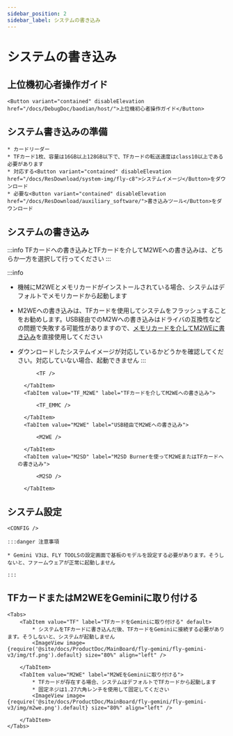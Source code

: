 ```yaml
---
sidebar_position: 2
sidebar_label: システムの書き込み
---
```








# システムの書き込み

## 上位機初心者操作ガイド

    <Button variant="contained" disableElevation href="/docs/DebugDoc/baodian/host/">上位機初心者操作ガイド</Button>

## システム書き込みの準備

    * カードリーダー
    * TFカード1枚、容量は16GB以上128GB以下で、TFカードの転送速度はclass10以上である必要があります
    * 対応する<Button variant="contained" disableElevation href="/docs/ResDownload/system-img/fly-c8">システムイメージ</Button>をダウンロード
    * 必要な<Button variant="contained" disableElevation href="/docs/ResDownload/auxiliary_software/">書き込みツール</Button>をダウンロード

## システムの書き込み

:::info
TFカードへの書き込みとTFカードを介してM2WEへの書き込みは、どちらか一方を選択して行ってください
:::

:::info
* 機械にM2WEとメモリカードがインストールされている場合、システムはデフォルトでメモリカードから起動します
* M2WEへの書き込みは、TFカードを使用してシステムをフラッシュすることをお勧めします。USB経由でのM2Wへの書き込みはドライバの互換性などの問題で失敗する可能性がありますので、[メモリカードを介してM2WEに書き込み](https://mellow-next.klipper.cn/docs/ProductDoc/SBC/fly-pi-v2/fly-os)を直接使用してください
* ダウンロードしたシステムイメージが対応しているかどうかを確認してください。対応していない場合、起動できません
:::

    <Tabs>
        <TabItem value="TF" label="TFカードへの書き込み" default>
            
            <TF />
            
        </TabItem>
        <TabItem value="TF_M2WE" label="TFカードを介してM2WEへの書き込み">
            
            <TF_EMMC />

        </TabItem>
        <TabItem value="M2WE" label="USB経由でM2WEへの書き込み">
            
            <M2WE />

        </TabItem>
        <TabItem value="M2SD" label="M2SD Burnerを使ってM2WEまたはTFカードへの書き込み">
            
            <M2SD />

        </TabItem>
    </Tabs>


## システム設定

    <CONFIG />

    :::danger 注意事項

    * Gemini V3は、FLY TOOLSの設定画面で基板のモデルを設定する必要があります。そうしないと、ファームウェアが正常に起動しません

    :::

## TFカードまたはM2WEをGeminiに取り付ける

    <Tabs>
        <TabItem value="TF" label="TFカードをGeminiに取り付ける" default>
            * システムをTFカードに書き込んだ後、TFカードをGeminiに接続する必要があります。そうしないと、システムが起動しません
            <ImageView image={require('@site/docs/ProductDoc/MainBoard/fly-gemini/fly-gemini-v3/img/tf.png').default} size="80%" align="left" />  

        </TabItem>
        <TabItem value="M2WE" label="M2WEをGeminiに取り付ける">
            * TFカードが存在する場合、システムはデフォルトでTFカードから起動します
            * 固定ネジは1.27六角レンチを使用して固定してください
            <ImageView image={require('@site/docs/ProductDoc/MainBoard/fly-gemini/fly-gemini-v3/img/m2we.png').default} size="80%" align="left" />  

        </TabItem>
    </Tabs>